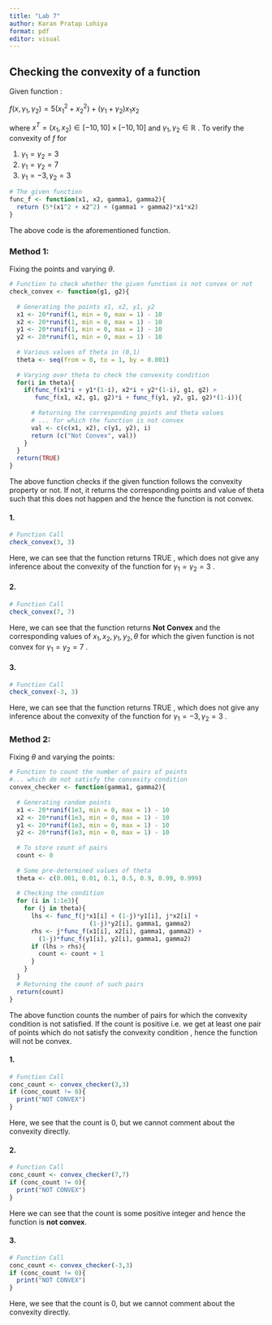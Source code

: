 ```yaml
---
title: "Lab 7"
author: Karan Pratap Lohiya
format: pdf
editor: visual
---
```


## Checking the convexity of a function

Given function :

$f(x,\gamma_1,\gamma_2) = 5(x_1^2 + x_2^2) + (\gamma_1 + \gamma_2)x_1x_2$

where $x^T = (x_1, x_2) \in [−10, 10] × [−10, 10]$ and $\gamma_1, \gamma_2 \in \mathbb{R}$ . To verify the convexity of $f$ for

1.  $\gamma_1 = \gamma_2 = 3$
2.  $\gamma_1 = \gamma_2 = 7$
3.  $\gamma_1 = -3, \gamma_2 = 3$

```r
# The given function
func_f <- function(x1, x2, gamma1, gamma2){
  return (5*(x1^2 + x2^2) + (gamma1 + gamma2)*x1*x2)
}
```

The above code is the aforementioned function.

### Method 1:

Fixing the points and varying $\theta$.

```r
# Function to check whether the given function is not convex or not
check_convex <- function(g1, g2){
  
  # Generating the points x1, x2, y1, y2
  x1 <- 20*runif(1, min = 0, max = 1) - 10
  x2 <- 20*runif(1, min = 0, max = 1) - 10
  y1 <- 20*runif(1, min = 0, max = 1) - 10
  y2 <- 20*runif(1, min = 0, max = 1) - 10
  
  # Various values of theta in (0,1)
  theta <- seq(from = 0, to = 1, by = 0.001)
  
  # Varying over theta to check the convexity condition
  for(i in theta){
    if(func_f(x1*i + y1*(1-i), x2*i + y2*(1-i), g1, g2) >
       func_f(x1, x2, g1, g2)*i + func_f(y1, y2, g1, g2)*(1-i)){
      
      # Returning the corresponding points and theta values 
      # ... for which the function is not convex
      val <- c(c(x1, x2), c(y1, y2), i)
      return (c("Not Convex", val))
    }
  }
  return(TRUE)
}
```

The above function checks if the given function follows the convexity property or not. If not, it returns the corresponding points and value of theta such that this does not happen and the hence the function is not convex.

#### 1.

```r
# Function Call
check_convex(3, 3)
```

Here, we can see that the function returns TRUE , which does not give any inference about the convexity of the function for $\gamma_1 = \gamma_2 = 3$ .

#### 2.

```r
# Function Call
check_convex(7, 7)
```

Here, we can see that the function returns **Not Convex** and the corresponding values of $x_1, x_2, y_1, y_2, \theta$ for which the given function is not convex for $\gamma_1 = \gamma_2 = 7$ .

#### 3.

```r
# Function Call
check_convex(-3, 3)
```

Here, we can see that the function returns TRUE , which does not give any inference about the convexity of the function for $\gamma_1 = -3, \gamma_2 = 3$ .

### Method 2:

Fixing $\theta$ and varying the points:

```r
# Function to count the number of pairs of points
#... which do not satisfy the convexity condition
convex_checker <- function(gamma1, gamma2){
  
  # Generating random points
  x1 <- 20*runif(1e3, min = 0, max = 1) - 10
  x2 <- 20*runif(1e3, min = 0, max = 1) - 10
  y1 <- 20*runif(1e3, min = 0, max = 1) - 10
  y2 <- 20*runif(1e3, min = 0, max = 1) - 10
  
  # To store count of pairs
  count <- 0
  
  # Some pre-determined values of theta
  theta <- c(0.001, 0.01, 0.1, 0.5, 0.9, 0.99, 0.999)
  
  # Checking the condition
  for (i in 1:1e3){
    for (j in theta){
      lhs <- func_f(j*x1[i] + (1-j)*y1[i], j*x2[i] + 
                      (1-j)*y2[i], gamma1, gamma2)
      rhs <- j*func_f(x1[i], x2[i], gamma1, gamma2) + 
        (1-j)*func_f(y1[i], y2[i], gamma1, gamma2)
      if (lhs > rhs){
        count <- count + 1
      }
    }
  }
  # Returning the count of such pairs
  return(count)
}

```

The above function counts the number of pairs for which the convexity condition is not satisfied. If the count is positive i.e. we get at least one pair of points which do not satisfy the convexity condition , hence the function will not be convex.

#### 1.

```r
# Function Call
conc_count <- convex_checker(3,3)
if (conc_count != 0){
  print("NOT CONVEX")
}

```

Here, we see that the count is 0, but we cannot comment about the convexity directly.

#### 2.

```r
# Function Call
conc_count <- convex_checker(7,7)
if (conc_count != 0){
  print("NOT CONVEX")
}

```

Here we can see that the count is some positive integer and hence the function is **not convex**.

#### 3.

```r
# Function Call
conc_count <- convex_checker(-3,3)
if (conc_count != 0){
  print("NOT CONVEX")
}
```

Here, we see that the count is 0, but we cannot comment about the convexity directly.
